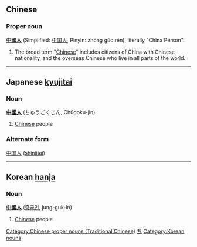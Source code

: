 ==Chinese==

===Proper noun===
'''[[中國]][[人]]''' (Simplified: [[中国人]], Pinyin: zhōng gúo rén), literally "China Person". 
# The broad term "[[Chinese]]" includes citizens of China with Chinese nationality, and the overseas Chinese who live in all parts of the world.
[[Category:Chinese proper nouns (Traditional Chinese)]]
----
==Japanese [[kyujitai]]==
===Noun===
'''[[中國]][[人]]''' (ちゅうごくじん, Chūgoku-jin)
#[[Chinese]] people
===Alternate form===
[[中国人]] ([[shinjitai]])
[[Category:Japanese nouns|ち]]
----

==Korean [[hanja]]==
===Noun===
'''[[中國]][[人]]''' ([[중국인]], jung-guk-in)
#[[Chinese]] people
[[Category:Korean nouns]]